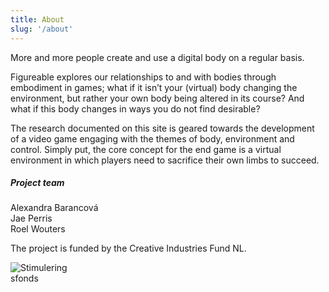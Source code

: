 ---
title: About
slug: '/about'
---

More and more people create and use a digital body on a regular basis.

Figureable explores our relationships to and with bodies through embodiment in games; what if it isn’t your (virtual) body changing the environment, but rather your own body being altered in its course? And what if this body changes in ways you do not find desirable?

The research documented on this site is geared towards the development of a video game engaging with the themes of body, environment and control. Simply put, the core concept for the end game is a virtual environment in which players need to sacrifice their own limbs to succeed.

##### Project team

Alexandra Barancová  
Jae Perris  
Roel Wouters

The project is funded by the Creative Industries Fund NL.

<div style="width: 18%">
  <img src="fund_logo_3.jpg" alt="Stimuleringsfonds" />
</div>
